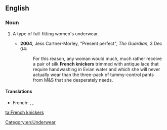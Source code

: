==English==
{{wikipedia}}

===Noun===
{{en-plural noun|[[French]] [[knickers]]}}

# {{label|en|UK}} A type of full-fitting women's underwear.
#* '''2004''', Jess Cartner-Morley, "Present perfect", ''The Guardian'', 3 Dec 04:
#*: For this reason, any woman would much, much rather receive a pair of silk '''French knickers''' trimmed with antique lace that require handwashing in Evian water and which she will never actually wear than the three-pack of tummy-control pants from M&S that she desperately needs.

====Translations====
{{trans-top|type of underwear}}
* French: {{t|fr|culotte-short|f}}, {{t|fr|culotte flottante|f}}, {{t+|fr|shorty|m}}
{{trans-mid}}
{{trans-bottom}}

[[Category:en:Underwear]]

[[ta:French knickers]]